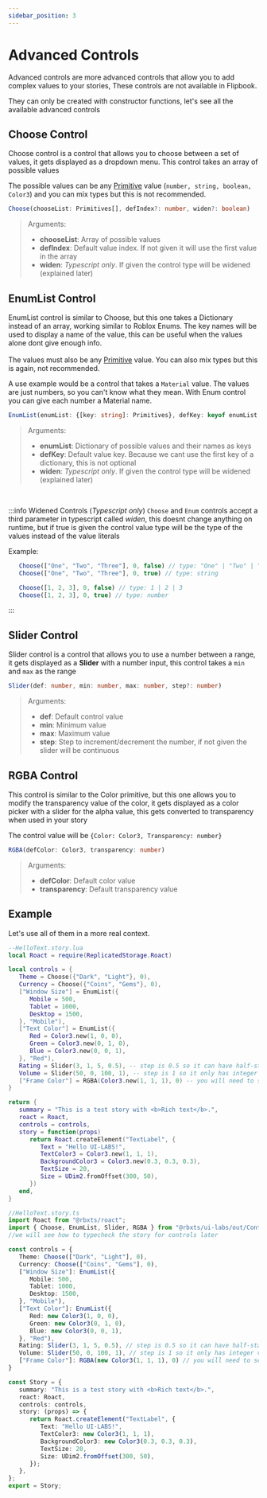 ---
sidebar_position: 3
---

# Advanced Controls

Advanced controls are more advanced controls that allow you to add complex values to your stories, These controls are not available in Flipbook.

They can only be created with constructor functions, let's see all the available advanced controls

## Choose Control

Choose control is a control that allows you to choose between a set of values, it gets displayed as a dropdown menu. This control takes an array of possible values

The possible values can be any [Primitive](primitives) value (`number, string, boolean, Color3`) and you can mix types but this is not recommended.

```ts
Choose(chooseList: Primitives[], defIndex?: number, widen?: boolean)
```
> Arguments:
> - **chooseList**:  Array of possible values
> - **defIndex**:  Default value index. If not given it will use the first value in the array
> - **widen**:  *Typescript only*. If given the control type will be widened (explained later) 

## EnumList Control

EnumList control is similar to Choose, but this one takes a Dictionary instead of an array, working similar to Roblox Enums. The key names will be used to display a name of the value, this can be useful when the values alone dont give enough info.<br/><br/>The values must also be any [Primitive](primitives) value. You can also mix types but this is again, not recommended.

A use example would be a control that takes a `Material` value. The values are just numbers, so you can't know what they mean. With Enum control you can give each number a Material name.

```ts
EnumList(enumList: {[key: string]: Primitives}, defKey: keyof enumList, widen?: boolean)
```
> Arguments:
> - **enumList**:  Dictionary of possible values and their names as keys
> - **defKey**:  Default value key. Because we cant use the first key of a dictionary, this is not optional
> - **widen**:  *Typescript only*. If given the control type will be widened (explained later)

<br/>

:::info Widened Controls (*Typescript only*)
`Choose` and `Enum` controls accept a third parameter in typescript called *widen*, this doesnt change anything on runtime, but if true is given the control value type will be the type of the values instead of the value literals

Example:

```ts
   Choose(["One", "Two", "Three"], 0, false) // type: "One" | "Two" | "Three"
   Choose(["One", "Two", "Three"], 0, true) // type: string

   Choose([1, 2, 3], 0, false) // type: 1 | 2 | 3
   Choose([1, 2, 3], 0, true) // type: number
```
:::

## Slider Control

Slider control is a control that allows you to use a number between a range, it gets displayed as a **Slider** with a number input, this control takes a `min` and `max` as the range

```ts
Slider(def: number, min: number, max: number, step?: number)
```
> Arguments:
> - **def**:  Default control value
> - **min**:  Minimum value
> - **max**:  Maximum value
> - **step**:  Step to increment/decrement the number, if not given the slider will be continuous


## RGBA Control

This control is similar to the Color primitive, but this one allows you to modify the transparency value of the color, it gets displayed as a color picker with a slider for the alpha value, this gets converted to transparency when used in your story

The control value will be ```{Color: Color3, Transparency: number}```

```ts
RGBA(defColor: Color3, transparency: number)
```
> Arguments:
> - **defColor**:  Default color value
> - **transparency**:  Default transparency value

## Example

Let's use all of them in a more real context.




<Tabs>
   <TabItem value="lua" label="Luau">

   ```lua
   --HelloText.story.lua
   local Roact = require(ReplicatedStorage.Roact)

   local controls = {
      Theme = Choose({"Dark", "Light"}, 0),
      Currency = Choose({"Coins", "Gems"}, 0),
      ["Window Size"] = EnumList({
         Mobile = 500,
         Tablet = 1000,
         Desktop = 1500,
      }, "Mobile"),
      ["Text Color"] = EnumList({
         Red = Color3.new(1, 0, 0),
         Green = Color3.new(0, 1, 0),
         Blue = Color3.new(0, 0, 1),
      }, "Red"),
      Rating = Slider(3, 1, 5, 0.5), -- step is 0.5 so it can have half-stars
      Volume = Slider(50, 0, 100, 1), -- step is 1 so it only has integer values
      ["Frame Color"] = RGBA(Color3.new(1, 1, 1), 0) -- you will need to set BackgroundTransparency too
   }

   return {
      summary = "This is a test story with <b>Rich text</b>.",
      roact = Roact,
      controls = controls,
      story = function(props)
         return Roact.createElement("TextLabel", {
            Text = "Hello UI-LABS!",
            TextColor3 = Color3.new(1, 1, 1),
            BackgroundColor3 = Color3.new(0.3, 0.3, 0.3),
            TextSize = 20,
            Size = UDim2.fromOffset(300, 50),
         })
      end,
   }
   ```

   </TabItem>
   <TabItem value="ts" label="Roblox-TS">

   ```ts
   //HelloText.story.ts
   import Roact from "@rbxts/roact";
   import { Choose, EnumList, Slider, RGBA } from "@rbxts/ui-labs/out/ControlsUtil" //import the constructor functions
   //we will see how to typecheck the story for controls later

   const controls = {
      Theme: Choose(["Dark", "Light"], 0),
      Currency: Choose(["Coins", "Gems"], 0),
      ["Window Size"]: EnumList({
         Mobile: 500,
         Tablet: 1000,
         Desktop: 1500,
      }, "Mobile"),
      ["Text Color"]: EnumList({
         Red: new Color3(1, 0, 0),
         Green: new Color3(0, 1, 0),
         Blue: new Color3(0, 0, 1),
      }, "Red"),
      Rating: Slider(3, 1, 5, 0.5), // step is 0.5 so it can have half-stars
      Volume: Slider(50, 0, 100, 1), // step is 1 so it only has integer values
      ["Frame Color"]: RGBA(new Color3(1, 1, 1), 0) // you will need to set BackgroundTransparency too
   }

   const Story = {
      summary: "This is a test story with <b>Rich text</b>.",
      roact: Roact,
      controls: controls,
      story: (props) => {
         return Roact.createElement("TextLabel", {
            Text: "Hello UI-LABS!",
            TextColor3: new Color3(1, 1, 1),
            BackgroundColor3: new Color3(0.3, 0.3, 0.3),
            TextSize: 20,
            Size: UDim2.fromOffset(300, 50),
         });
      },
   };
   export = Story;
   ```
   </TabItem>

</Tabs>

